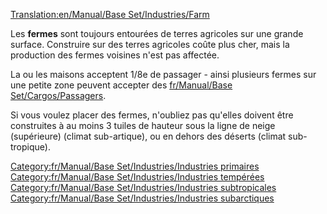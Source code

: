 [[Translation:en/Manual/Base Set/Industries/Farm]]

{{fr/Incomplet}}

{{fr/Manual/Base Set/Industries/Industries|image=en/Manual/Base Set/Industries/Farm.png
|nom=Ferme
|climats=[[fr/Manual/Climat#tempere|Tempéré]], [[fr/Manual/Climat#subarctique|Subarctique]], [[fr/Manual/Climat#subtropical|Subtropical]]
|accepte=Rien
|produit=[[fr/Manual/Base Set/Cargos/Céréales|Céréales]], [[fr/Manual/Base Set/Cargos/Bétail|Bétail]], [[fr/Manual/Base Set/Cargos/Blé|Blé]], [[fr/Manual/Base Set/Cargos/Maïs|Maïs]] (climat subtropical seulement) 
}}

Les '''fermes''' sont toujours entourées de terres agricoles sur une grande surface. Construire sur des terres agricoles coûte plus cher, mais la production des fermes voisines n'est pas affectée.

La ou les maisons acceptent 1/8e de passager - ainsi plusieurs fermes sur une petite zone peuvent accepter des [[fr/Manual/Base Set/Cargos/Passagers]].

Si vous voulez placer des fermes, n'oubliez pas qu'elles doivent être construites à au moins 3 tuiles de hauteur sous la ligne de neige (supérieure) (climat sub-artique), ou en dehors des déserts (climat sub-tropique).

{{fr/Manual/Base Set/Industries/Navbox Industries}}

[[Category:fr/Manual/Base Set/Industries/Industries primaires]]
[[Category:fr/Manual/Base Set/Industries/Industries tempérées]]
[[Category:fr/Manual/Base Set/Industries/Industries subtropicales]]
[[Category:fr/Manual/Base Set/Industries/Industries subarctiques]]